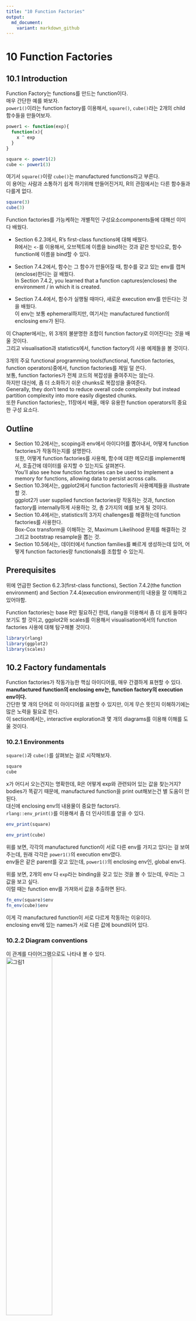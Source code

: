 ```yaml
---
title: "10 Function Factories"
output:
  md_document:
    variant: markdown_github
---
```

# 10 Function Factories

## 10.1 Introduction
Function Factory는 functions를 만드는 function이다. <br />
매우 간단한 예를 봐보자. <br />
`power1()`이라는 function factory를 이용해서, `square()`, `cube()`라는 2개의 child 함수들을 만들어보자. <br />
```r
power1 <- function(exp){
  function(x){
    x ^ exp
  }
}

square <- power1(2)
cube <- power1(3)
```

여기서 `square()`이랑 `cube()`는 manufactured functions라고 부른다. <br />
이 용어는 사람과 소통하기 쉽게 하기위해 만들어진거지, R의 관점에서는 다른 함수들과 다를게 없다. <br />

```r
square(3)
cube(3)
```

Function factories를 가능케하는 개별적인 구성요소components들에 대해선 이미 다 배웠다. <br />

- Section 6.2.3에서, R's first-class functions에 대해 배웠다. <br />
R에서는 `<-`를 이용해서, 오브젝트에 이름을 bind하는 것과 같은 방식으로, 함수function에 이름을 bind할 수 있다.

- Section 7.4.2에서, 함수는 그 함수가 만들어질 때, 함수를 갖고 있는 env를 캡쳐(enclose)한다는 걸 배웠다. <br />
In Section 7.4.2, you learned that a function captures(encloses) the environment / in which it is created.

- Section 7.4.4에서, 함수가 실행될 때마다, 새로운 execution env를 만든다는 것을 배웠다. <br />
이 env는 보통 ephemeral하지만, 여기서는 manufactured function의 enclosing env가 된다.

이 Chapter에서는, 위 3개의 불분명한 조합이 function factory로 이어진다는 것을 배울 것이다. <br />
그리고 visualisation과 statistics에서, function factory의 사용 예제들을 볼 것이다.

3개의 주요 functional programming tools(functional, function factories, function operators)중에서, function factories를 제일 덜 쓴다. <br />
보통, function factories가 전체 코드의 복잡성을 줄여주지는 않는다.<br />
하지만 대신에, 좀 더 소화하기 쉬운 chunks로 복잡성을 줄여준다. <br />
Generally, they don't tend to reduce overall code complexity but instead partition complexity into more easily digested chunks. <br />
또한 Function factories는, 11장에서 배울, 매우 유용한 function operators의 중요한 구성 요소다. 

## Outline
- Section 10.2에서는, scoping과 env에서 아이디어를 뽑아내서, 어떻게 function factories가 작동하는지를 설명한다. <br />
또한, 어떻게 function factories를 사용해, 함수에 대한 메모리를 implement해서, 호출간에 데이터를 유지할 수 있는지도 살펴본다. <br />
You'll also see how function factories can be used to implement a memory for functions, allowing data to persist across calls.
 <br />
- Section 10.3에서는, ggplot2에서 function factories의 사용예제들을 illustrate할 것. <br />
ggplot2가 user supplied function factories랑 작동하는 것과, function factory를 internally하게 사용하는 것, 총 2가지의 예를 보게 될 것이다. 
 <br />
- Section 10.4에서는, statistics의 3가지 challenges를 해결하는데 function factories를 사용한다. <br />
Box-Cox transform을 이해하는 것, Maximum Likelihood 문제를 해결하는 것 그리고 bootstrap resample을 뽑는 것.
 <br />
- Section 10.5에서는, 데이터에서 function families를 빠르게 생성하는데 있어, 어떻게 function factories랑 functionals를 조합할 수 있는지.

## Prerequisites
위에 언급한 Section 6.2.3(first-class functions), Section 7.4.2(the function environment) and Section 7.4.4(execution environment)의 내용을 잘 이해하고 있어야함.

Function factories는 base R만 필요하긴 한데, rlang을 이용해서 좀 더 쉽게 들여다보기도 할 것이고, ggplot2와 scales를 이용해서 visualisation에서의 function factories 사용에 대해 탐구해볼 것이다. 
```r
library(rlang)
library(ggplot2)
library(scales)
```


## 10.2 Factory fundamentals
Function factories가 작동가능한 핵심 아이디어를, 매우 간결하게 표현할 수 있다. <br />
**manufactured function의 enclosing env는, function factory의 execution env이다.** <br />
간단한 몇 개의 단어로 이 아이디어를 표현할 수 있지만, 이게 무슨 뜻인지 이해하기에는 많은 노력을 필요로 한다. <br />
이 section에서는, interactive exploration과 몇 개의 diagrams를 이용해 이해를 도울 것이다. 

### 10.2.1 Environments
`square()`과 `cube()`를 살펴보는 걸로 시작해보자. 
```r
square
cube
```

x가 어디서 오는건지는 명확한데, R은 어떻게 exp와 관련되어 있는 값을 찾는거지? <br />
bodies가 똑같기 때문에, manufactured function을 print out해보는건 별 도움이 안된다. <br />
대신에 enclosing env의 내용물이 중요한 factors다. <br />
`rlang::env_print()`를 이용해서 좀 더 인사이트를 얻을 수 있다.
```r
env_print(square)
```

```r
env_print(cube)
```

위를 보면, 각각의 manufactured function이 서로 다른 env를 가지고 있다는 걸 보여주는데, 원래 각각은 `power1()`의 execution env였다. <br />
env들은 같은 parent를 갖고 있는데, `power1()`의 enclosing env인, global env다.

위를 보면, 2개의 env 다 `exp`라는 binding을 갖고 있는 것을 볼 수 있는데, 우리는 그 값을 보고 싶다. <br />
이럴 때는 function env를 가져와서 값을 추출하면 된다.
```r
fn_env(square)$env
fn_env(cube)$env
```
이게 각 manufactured function이 서로 다르게 작동하는 이유이다. <br />
enclosing env에 있는 names가 서로 다른 값에 bound되어 있다.


### 10.2.2 Diagram conventions
이 관계를 다이어그램으로도 나타내 볼 수 있다.
![그림1](https://d33wubrfki0l68.cloudfront.net/66b438e96694794ea48f2acc27d43cd4d5998336/a401d/diagrams/function-factories/power-full.png){ width=50% }

이 다이어그램에는 뭐가 많지만, 몇몇 디테일은 중요하지 않다. <br />
2개의 conventions를 이용해 상당히 단순화할 수 있다. <br />

- 모든 free floating symbol은 global env에 산다. 

- 분명한 parent가 없는 env라면, global env로부터 inherit한다. 

env에만 집중한 이 다이어그램을 보면, `cube()`와 `square()`간의 아무런 직접적인 링크가 없다는걸 볼 수 있다. <br />
![그림2](https://d33wubrfki0l68.cloudfront.net/80c8c044530ad592a173a20ae51ac9479e918888/8b4f9/diagrams/function-factories/power-simple.png){ width=50% }

왜냐하면 링크는 둘 다 같은 함수의 body를 통해서만 존재하는데, 이 다이어그램에는 존재하지 않는다.

마지막으로, square(10)을 불렀을 때의 execution env를 봐보자. 
```r
square(10)
```
![그림3](https://d33wubrfki0l68.cloudfront.net/8b2d86da6125bf4e651d24d7a713114d2bad1ae0/bffac/diagrams/function-factories/power-exec.png){ width=50% }

`square()`이, `x ^ exp` 를 실행할 때, `x`는 execution env에서 찾고, `exp`는 enclosing env에서 찾는다.


### 10.2.3 Forcing evaluation
`power1()`에는 lazy evaluation으로 인한 미묘한 버그가 있다. <br />
이 문제를 묘사하는 예를 보자.
```r
x <- 2
square <- power1(x)
x <- 3
```
그럼 여기서 square(2)를 하면 무슨 값이 나올까? 4겠지?
```r
square(x)
```
8이 나온다. 왜냐하면 `x`는, power1()이 실행될 때 evaluate되는 것이 아니고, square()가 실행될 때 evaluate되기 때문이다. <br />
보통 이런 문제는, function factory를 calling하는 거랑 manufactured function을 calling하는 것 사이에 binding이 바뀔 때, 발생한다. <br />
이러한 일은 잘 일어나지 않는데, 일어나면 머리 아픈 버그가 발생한다.

이 문제를 `force()`를 사용해서 evaluation을 **forcing**할 수 있다. 

```r
power2 <- function(exp){
  force(exp)
  function(x){
    x ^ exp
  }
}

x <- 2
square <- power2(x)
x <- 3
square(2)
```
이렇게 하면 문제가 없는걸 볼 수 있음. <br />
function factory를 만들 때, argument가 manufactured function에 의해서만 사용되는거라면, `force()`를 이용해서 확실하게 evaluate해라.

### 10.2.4 Stateful functions
Function factories는 함수 호출function invocation간에 state를 유지할 수 있도록 해준다. 이건 Section 6.4.3의 fresh start principle때문에 원래는 힘든 것이다. <br />
이걸 가능케하는 2가지 것들이 있다.

- manufactured function의 enclosing env는 unique하고 constant하다.

- R은 enclosing env에 있는 bindings를 수정해주는, `<<-`라는 특별한 할당 연산자special assignment operator가 있다.

이 아이디어들을 종합해서, 몇 번이나 호출되었는지를 기록하는 함수를 만들어보자.
```r
new_counter <- function() {
  i <- 0
  
  function() {
    i <<- i + 1
    i
  }
}

counter_one <- new_counter()
counter_two <- new_counter()
```
![그림4](https://d33wubrfki0l68.cloudfront.net/31a150f8919ec8b8f8145f3fbd0f7f98705accb6/6d9cc/diagrams/function-factories/counter-1.png){ width=50% }

manufactured function이 실행될 때, enclosing env에 있는 `i`를 `i <<- i + 1`이 수정한다. <br />
각 manufactured function은 독립적인 enclosing env를 가지고 있기 때문에, 독립적인 counts를 갖는다.
```r
counter_one()
counter_two()
counter_one()
```
![그림5](https://d33wubrfki0l68.cloudfront.net/d9f1e3946594c6b857427fdb51248eac957ab841/308f2/diagrams/function-factories/counter-2.png){ width=50% }

상태를 저장하는 함수, stateful functions는 적당히 사용하는게 좋다. <br />
함수가 여러 변수의 state를 managing하는 단계가 되면, 14장의 주제인 R6로 바꾸는게 좋다. <br />
As soon as your function starts managing the state of multiple variables, it's better to switch to R6, the topic of Chapter 14.

### 10.2.5 Garbage collection
대부분의 함수와 같이, garbage collector로 하여금, 함수 안에 만들어지는 용량 큰 temporary object들을 clean up하도록 기대할 수 있다. <br />
그런데, manufactured function의 경우에는 execution env에 매달려있기 때문에, `rm()`을 사용해서 용량 큰 object들을 명백하게 unbind해줘야 한다. <br />
아래의 예에서, `g1()`과 `g2()`간의 용량을 비교해보자. 
```r
f1 <- function(n) {
  x <- runif(n)
  m <- mean(x)
  function() m
}

g1 <- f1(1e6)
lobstr::obj_size(g1)

f2 <- function(n) {
  x <- runif(n)
  m <- mean(x)
  rm(x)
  function() m
}

g2 <- f2(1e6)
lobstr::obj_size(g2)
```


![그림6]


### 10.2.6 Exercises
1. `force()`의 정의는 단순하다:
```r
force
```

`force(x)`가 x보다 나은 이유는 무엇일까?

2. base R은 2개의 function factories, `approxfun()`과 `ecdf()`를 갖고 있다. documentation을 읽고, 이 함수들이 뭘하고 무엇을 return하는지 알아내라. 
?approxfun

3. `i`라는 index를 argument를 받는 함수 `pick()`을 만들어라. argument `x`를 `i`로 subset한 함수를 return해야함. <br />
그러니까, `pick(1)(x)`은, `x[[1]]`와 같은 것이어야하고, `lapply(mtcars, pick(5))`은, `lapply(mtcars, function(x) x[[5]])`와 같은 것이어야 한다.

pick <- function(){

4. numeric vector의 ith central moment를 계산하는 함수를 만드는 함수를 만들어라. <br />
다음의 코드를 실행해봄으로써 잘 만들어졌는지 테스트를 해볼 수 있다.

## 10.3 Graphical factories
ggplot2에서 몇몇 예를 보면서, 유용한 function factories에 대해 탐구해보자

### 10.3.1 Labelling
scales 패키지의 목표 중 하나는, ggplot2에서 라벨label을 customise하기 쉽게 만들어주는 것이다. <br />
축들axes과 범례legends의 세부 내용을 컨트롤할 수 있는 많은 함수들을 공급provide해준다. <br />
포맷 함수들formatter functions는, 축 브레이크axis breaks의 외형을 컨트롤할 수 있는 유용한 class of functions다. <br />
첫 눈에 보기엔 조금 이상하다: number를 형식화format하기 위해 호출하는데, function을 return하니깐.

```r
y <- c(12345, 123456, 1234567)
comma_format()(y)
number_format(scale = 1e-3, suffix = " K")(y)
```
즉, 기본 인터페이스는 function factory다. <br />
언뜻 보기엔, 조금의 이득을 위해서 엄청 복잡하기만 해진 것 같다. <br />
하지만 ggplot2의 스케일과 좋은 상호작용interaction을 하는게, `label` argument에서 함수를 받아주기 때문.
```r
df <- data.frame(x = 1, y = y)
par(mfrow = c(2, 2))
core <- ggplot(df, aes(x, y)) +
  geom_point() +
  scale_x_continuous(breaks = 1, labels = NULL) +
  labs(x = NULL, y = NULL)

core
core + scale_y_continuous(
  labels = comma_format()
)

core + scale_y_continuous(
  labels = number_format(scale = 1e-3, suffix = " K")
)

core + scale_y_continuous(
  labels = scientific_format()
)
```


### 10.3.2 Histogram bins
`geom_histogram()`의 `binwidth` argument도 함수가 될 수 있다는게 잘 알려진 특성feature이다. <br />
이건 특히나 유용한게, 각 그룹에 따라 function이 execute될 수 있기 때문에, 다른 측면facets에 따라 다른 binwidth를 가질 수 있다는 것. 

이 아이디어를 illustrate, 고정된 binwidth가 유용하지 않은 예를 만들어 보이겠다.
```r
sd <- c(1, 5, 15)
n <- 100

df <- data.frame(x = rnorm(3 * n, sd = sd), sd = rep(sd, n))

ggplot(df, aes(x)) +
  geom_histogram(binwidth = 2) +
  facet_wrap(~ sd, scales = "free_x") +
  labs(x = NULL)
``` 

여기서 각 facet는 같은 수의 observations를 갖고 있는데, 여기서 variability가 매우 다르다. <br />
binwidths가 달라지게 해서, 